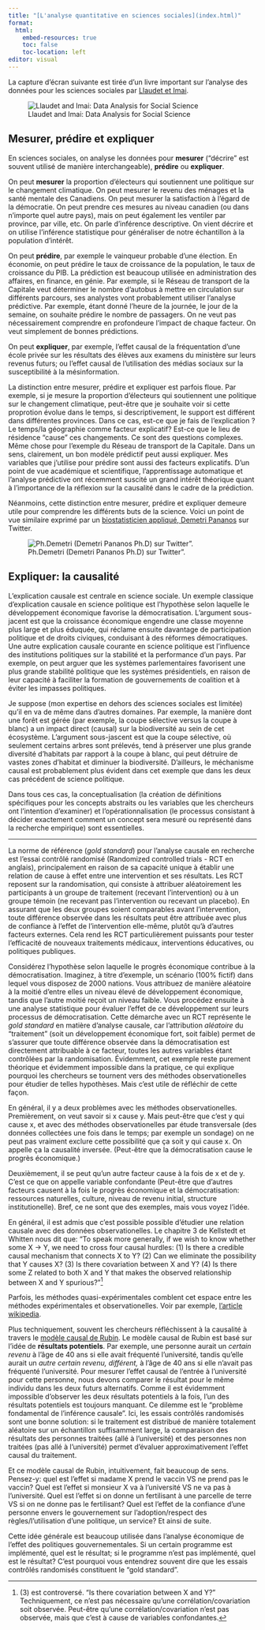 ```yaml
---
title: "[L'analyse quantitative en sciences sociales](index.html)"
format:
  html:
    embed-resources: true
    toc: false
    toc-location: left
editor: visual
---
```


La capture d'écran suivante est tirée d'un livre important sur l'analyse des données pour les sciences sociales par [Llaudet et Imai](https://press.princeton.edu/books/hardcover/9780691199429/data-analysis-for-social-science).

![Llaudet and Imai: Data Analysis for Social Science](figures/llaudet-imai-what-is-data-analysis.png)

## Mesurer, prédire et expliquer

En sciences sociales, on analyse les données pour **mesurer** ("décrire" est souvent utilisé de manière interchangeable), **prédire** ou **expliquer**.

On peut **mesurer** la proportion d'électeurs qui soutiennent une politique sur le changement climatique. On peut mesurer le revenu des ménages et la santé mentale des Canadiens. On peut mesurer la satisfaction à l'égard de la démocratie. On peut prendre ces mesures au niveau canadien (ou dans n'importe quel autre pays), mais on peut également les ventiler par province, par ville, etc. On parle d'inférence descriptive. On vient décrire et on utilise l'inférence statistique pour généraliser de notre échantillon à la population d'intérêt.

On peut **prédire**, par exemple le vainqueur probable d'une élection. En économie, on peut prédire le taux de croissance de la population, le taux de croissance du PIB. La prédiction est beaucoup utilisée en administration des affaires, en finance, en génie. Par exemple, si le Réseau de transport de la Capitale veut déterminer le nombre d'autobus à mettre en circulation sur différents parcours, ses analystes vont probablement utiliser l'analyse prédictive. Par exemple, étant donné l'heure de la journée, le jour de la semaine, on souhaite prédire le nombre de passagers. On ne veut pas nécessairement comprendre en profondeure l'impact de chaque facteur. On veut simplement de bonnes prédictions.

On peut **expliquer**, par exemple, l'effet causal de la fréquentation d'une école privée sur les résultats des élèves aux examens du ministère sur leurs revenus futurs; ou l'effet causal de l'utilisation des médias sociaux sur la susceptibilité à la mésinformation.

La distinction entre mesurer, prédire et expliquer est parfois floue. Par exemple, si je mesure la proportion d'électeurs qui soutiennent une politique sur le changement climatique, peut-être que je souhaite voir si cette proprotion évolue dans le temps, si descriptivement, le support est différent dans différentes provinces. Dans ce cas, est-ce que je fais de l'explication ? Le temps/la géographie comme facteur explicatif? Est-ce que le lieu de résidence "cause" ces changements. Ce sont des questions complexes. Même chose pour l'exemple du Réseau de transport de la Capitale. Dans un sens, clairement, un bon modèle prédictif peut aussi expliquer. Mes variables que j'utilise pour prédire sont aussi des facteurs explicatifs. D'un point de vue académique et scientifique, l'apprentissage automatique et l'analyse prédictive ont récemment suscité un grand intérêt théorique quant à l'importance de la réflexion sur la causalité dans le cadre de la prédiction.

Néanmoins, cette distinction entre mesurer, prédire et expliquer demeure utile pour comprendre les différents buts de la science. Voici un point de vue similaire exprimé par un [biostatisticien appliqué, Demetri Pananos](https://dpananos.github.io/) sur Twitter.

![Ph.Demetri (Demetri Pananos Ph.D) sur Twitter".](figures/desc-caus-pred.png)

## Expliquer: la causalité

L'explication causale est centrale en science sociale. Un exemple classique d'explication causale en science politique est l'hypothèse selon laquelle le développement économique favorise la démocratisation. L'argument sous-jacent est que la croissance économique engendre une classe moyenne plus large et plus éduquée, qui réclame ensuite davantage de participation politique et de droits civiques, conduisant à des réformes démocratiques. Une autre explication causale courante en science politique est l'influence des institutions politiques sur la stabilité et la performance d'un pays. Par exemple, on peut arguer que les systèmes parlementaires favorisent une plus grande stabilité politique que les systèmes présidentiels, en raison de leur capacité à faciliter la formation de gouvernements de coalition et à éviter les impasses politiques.

Je suppose (mon expertise en dehors des sciences sociales est limitée) qu'il en va de même dans d'autres domaines. Par exemple, la manière dont une forêt est gérée (par exemple, la coupe sélective versus la coupe à blanc) a un impact direct (causal) sur la biodiversité au sein de cet écosystème. L'argument sous-jascent est que la coupe sélective, où seulement certains arbres sont prélevés, tend à préserver une plus grande diversité d'habitats par rapport à la coupe à blanc, qui peut détruire de vastes zones d'habitat et diminuer la biodiversité. D'ailleurs, le méchanisme causal est probablement plus évident dans cet exemple que dans les deux cas précédent de science politique.

Dans tous ces cas, la conceptualisation (la création de définitions spécifiques pour les concepts abstraits ou les variables que les chercheurs ont l'intention d'examiner) et l'opérationnalisation (le processus consistant à décider exactement comment un concept sera mesuré ou représenté dans la recherche empirique) sont essentielles.

------------------------------------------------------------------------

La norme de référence (*gold standard*) pour l'analyse causale en recherche est l'essai contrôlé randomisé (Randomized controlled trials - RCT en anglais), principalement en raison de sa capacité unique à établir une relation de cause à effet entre une intervention et ses résultats. Les RCT reposent sur la randomisation, qui consiste à attribuer aléatoirement les participants à un groupe de traitement (recevant l'intervention) ou à un groupe témoin (ne recevant pas l'intervention ou recevant un placebo). En assurant que les deux groupes soient comparables avant l'intervention, toute différence observée dans les résultats peut être attribuée avec plus de confiance à l'effet de l'intervention elle-même, plutôt qu'à d'autres facteurs externes. Cela rend les RCT particulièrement puissants pour tester l'efficacité de nouveaux traitements médicaux, interventions éducatives, ou politiques publiques.

Considérez l'hypothèse selon laquelle le progrès économique contribue à la démocratisation. Imaginez, à titre d'exemple, un scénario (100% fictif) dans lequel vous disposez de 2000 nations. Vous attribuez de manière aléatoire à la moitié d'entre elles un niveau élevé de développement économique, tandis que l'autre moitié reçoit un niveau faible. Vous procédez ensuite à une analyse statistique pour évaluer l'effet de ce développement sur leurs processus de démocratisation. Cette démarche avec un RCT représente le *gold standard* en matière d'analyse causale, car l'attribution *aléatoire* du "traitement" (soit un développement économique fort, soit faible) permet de s'assurer que toute différence observée dans la démocratisation est directement attribuable à ce facteur, toutes les autres variables étant contrôlées par la randomisation. Évidemment, cet exemple reste purement théorique et évidemment impossible dans la pratique, ce qui explique pourquoi les chercheurs se tournent vers des méthodes observationelles pour étudier de telles hypothèses. Mais c'est utile de réfléchir de cette façon.

En général, il y a deux problèmes avec les méthodes observationelles. Premièrement, on veut savoir si x cause y. Mais peut-être que c'est y qui cause x, et avec des méthodes observationelles par étude transversale (des données collectées une fois dans le temps; par exemple un sondage) on ne peut pas vraiment exclure cette possibilité que ça soit y qui cause x. On appelle ça la causalité inversée. (Peut-être que la démocratisation cause le progrès économique.)

Deuxièmement, il se peut qu'un autre facteur cause à la fois de x et de y. C'est ce que on appelle variable confondante (Peut-être que d'autres facteurs causent à la fois le progrès économique et la démocratisation: ressources naturelles, culture, niveau de revenu initial, structure institutionelle). Bref, ce ne sont que des exemples, mais vous voyez l'idée.

En général, il est admis que c'est possible possible d'étudier une relation causale avec des données observationelles. Le chapitre 3 de Kellstedt et Whitten nous dit que: "To speak more generally, if we wish to know whether some X → Y, we need to cross four causal hurdles: (1) Is there a credible causal mechanism that connects X to Y? (2) Can we eliminate the possibility that Y causes X? (3) Is there covariation between X and Y? (4) Is there some Z related to both X and Y that makes the observed relationship between X and Y spurious?"[^1]

[^1]: \(3\) est controversé. "Is there covariation between X and Y?" Techniquement, ce n'est pas nécessaire qu'une corrélation/covariation soit observée. Peut-être qu'une corrélation/covariation n'est pas observée, mais que c'est à cause de variables confondantes.

Parfois, les méthodes quasi-expérimentales comblent cet espace entre les méthodes expérimentales et observationelles. Voir par exemple, [l'article wikipedia](https://en.wikipedia.org/wiki/Quasi-experiment).

Plus techniquement, souvent les chercheurs réfléchissent à la causalité à travers le [modèle causal de Rubin](https://en.wikipedia.org/wiki/Rubin_causal_model). Le modèle causal de Rubin est basé sur l'idée de **résultats potentiels**. Par exemple, une personne aurait un *certain revenu* à l'âge de 40 ans si elle avait fréquenté l'université, tandis qu'elle aurait un *autre certain revenu, différent,* à l'âge de 40 ans si elle n'avait pas fréquenté l'université. Pour mesurer l'effet causal de l'entrée à l'université pour cette personne, nous devons comparer le résultat pour le même individu dans les deux futurs alternatifs. Comme il est évidemment impossible d'observer les deux résultats potentiels à la fois, l'un des résultats potentiels est toujours manquant. Ce dilemme est le "problème fondamental de l'inférence causale". Ici, les essais contrôlés randomisés sont une bonne solution: si le traitement est distribué de manière totalement aléatoire sur un échantillon suffisamment large, la comparaison des résultats des personnes traitées (allé à l'université) et des personnes non traitées (pas allé à l'université) permet d'évaluer approximativement l'effet causal du traitement.

Et ce modèle causal de Rubin, intuitivement, fait beaucoup de sens. Pensez-y: quel est l'effet si madame X prend le vaccin VS ne prend pas le vaccin? Quel est l'effet si monsieur X va à l'université VS ne va pas à l'université. Quel est l'effet si on donne un fertilisant à une parcelle de terre VS si on ne donne pas le fertilisant? Quel est l'effet de la confiance d'une personne envers le gouvernement sur l'adoption/respect des règles/l'utilisation d'une politique, un service? Et ainsi de suite.

Cette idée générale est beaucoup utilisée dans l'analyse économique de l'effet des politiques gouvernementales. Si un certain programme est implémenté, quel est le résultat; si le programme n'est pas implémenté, quel est le résultat? C'est pourquoi vous entendrez souvent dire que les essais contrôlés randomisés constituent le "gold standard".
